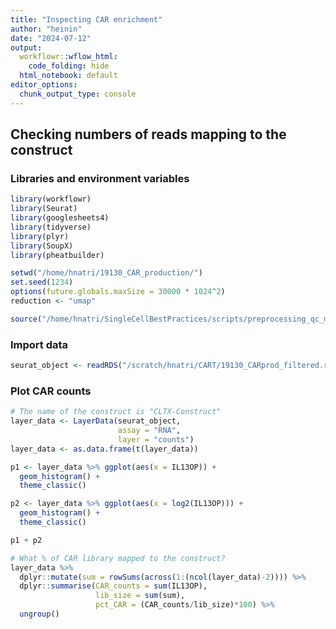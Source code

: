 ```yaml
---
title: "Inspecting CAR enrichment"
author: "heinin"
date: "2024-07-12"
output:
  workflowr::wflow_html:
    code_folding: hide
  html_notebook: default
editor_options:
  chunk_output_type: console
---
```


## Checking numbers of reads mapping to the construct

### Libraries and environment variables
```r

library(workflowr)
library(Seurat)
library(googlesheets4)
library(tidyverse)
library(plyr)
library(SoupX)
library(pheatbuilder)

setwd("/home/hnatri/19130_CAR_production/")
set.seed(1234)
options(future.globals.maxSize = 30000 * 1024^2)
reduction <- "umap"

source("/home/hnatri/SingleCellBestPractices/scripts/preprocessing_qc_module.R")

```

### Import data
```r

seurat_object <- readRDS("/scratch/hnatri/CART/19130_CARprod_filtered.rds")

```

### Plot CAR counts
```r

# The name of the construct is "CLTX-Construct"
layer_data <- LayerData(seurat_object,
                        assay = "RNA",
                        layer = "counts")
layer_data <- as.data.frame(t(layer_data))

p1 <- layer_data %>% ggplot(aes(x = IL13OP)) +
  geom_histogram() +
  theme_classic()

p2 <- layer_data %>% ggplot(aes(x = log2(IL13OP))) +
  geom_histogram() +
  theme_classic()

p1 + p2

# What % of CAR library mapped to the construct?
layer_data %>%
  dplyr::mutate(sum = rowSums(across(1:(ncol(layer_data)-2)))) %>%
  dplyr::summarise(CAR_counts = sum(IL13OP),
                   lib_size = sum(sum),
                   pct_CAR = (CAR_counts/lib_size)*100) %>%
  ungroup()

```
